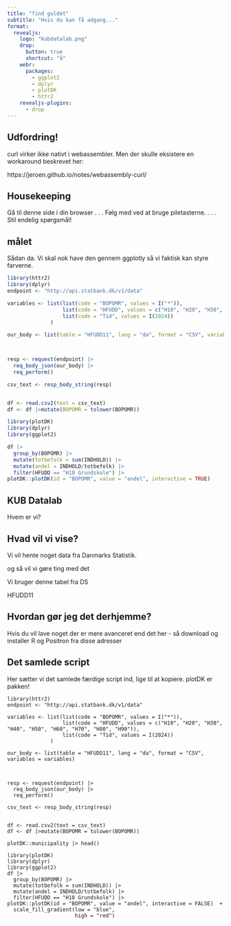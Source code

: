 ```yaml
---
title: "find guldet"
subtitle: "Hvis du kan få adgang..."
format: 
  revealjs:
    logo: "kubdatalab.png"
    drop:
      button: true
      shortcut: "å"
    webr:
      packages:
        - ggplot2
        - dplyr
        - plotDK
        - httr2
    revealjs-plugins:
      - drop
---
```


## Udfordring!

curl virker ikke nativt i webassembler.
Men der skulle eksistere en workaround beskrevet her:

https://jeroen.github.io/notes/webassembly-curl/

## Housekeeping

Gå til denne side i din browser
. . . 
Følg med ved at bruge piletasterne.
. . . 
Stil endelig spørgsmål!

## målet
Sådan da. Vi skal nok have den gennem ggplotly så vi faktisk kan styre farverne.
```r
library(httr2)
library(dplyr)
endpoint <- "http://api.statbank.dk/v1/data"

variables <- list(list(code = "BOPOMR", values = I("*")),
                  list(code = "HFUDD", values = c("H10", "H20", "H30", "H40", "H50", "H60", "H70", "H80", "H90")),
                  list(code = "Tid", values = I(2024))
              )

our_body <- list(table = "HFUDD11", lang = "da", format = "CSV", variables = variables)



resp <- request(endpoint) |>
  req_body_json(our_body) |>
  req_perform()

csv_text <- resp_body_string(resp)


df <- read.csv2(text = csv_text)
df <- df |>mutate(BOPOMR = tolower(BOPOMR))

library(plotDK)
library(dplyr)
library(ggplot2)

df |> 
  group_by(BOPOMR) |> 
  mutate(totbefolk = sum(INDHOLD)) |> 
  mutate(andel = INDHOLD/totbefolk) |> 
  filter(HFUDD == "H10 Grundskole") |> 
plotDK::plotDK(id = "BOPOMR", value = "andel", interactive = TRUE) 
```




## KUB Datalab

Hvem er vi?

## Hvad vil vi vise?

Vi vil hente noget data fra Danmarks Statistik.

og så vil vi gøre ting med det

Vi bruger denne tabel fra DS

HFUDD11


## Hvordan gør jeg det derhjemme?

Hvis du vil lave noget der er mere avanceret end det her - så download og installer R og Positron fra
disse adresser


## Det samlede script

Her sætter vi det samlede færdige script ind, lige til at kopiere.
plotDK er pakken!


```
library(httr2)
endpoint <- "http://api.statbank.dk/v1/data"

variables <- list(list(code = "BOPOMR", values = I("*")),
                  list(code = "HFUDD", values = c("H10", "H20", "H30", "H40", "H50", "H60", "H70", "H80", "H90")),
                  list(code = "Tid", values = I(2024))
              )

our_body <- list(table = "HFUDD11", lang = "da", format = "CSV", variables = variables)



resp <- request(endpoint) |>
  req_body_json(our_body) |>
  req_perform()

csv_text <- resp_body_string(resp)


df <- read.csv2(text = csv_text)
df <- df |>mutate(BOPOMR = tolower(BOPOMR))

plotDK::municipality |> head()

library(plotDK)
library(dplyr)
library(ggplot2)
df |> 
  group_by(BOPOMR) |> 
  mutate(totbefolk = sum(INDHOLD)) |> 
  mutate(andel = INDHOLD/totbefolk) |> 
  filter(HFUDD == "H10 Grundskole") |> 
plotDK::plotDK(id = "BOPOMR", value = "andel", interactive = FALSE)  +
  scale_fill_gradient(low = "blue",
                      high = "red")

```